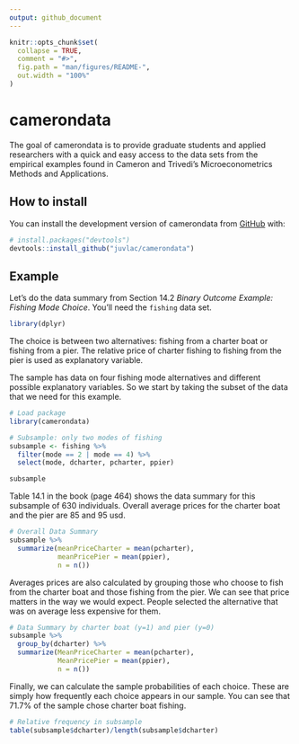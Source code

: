 ```yaml
---
output: github_document
---
```


<!-- README.md is generated from README.Rmd. Please edit that file -->

```r
knitr::opts_chunk$set(
  collapse = TRUE,
  comment = "#>",
  fig.path = "man/figures/README-",
  out.width = "100%"
)
```

# camerondata

<!-- badges: start -->
<!-- badges: end -->

The goal of camerondata is to provide graduate students and applied 
researchers with a quick and easy access to the data sets from the empirical examples found in Cameron and Trivedi's Microeconometrics Methods and Applications.

## How to install

You can install the development version of camerondata from [GitHub](https://github.com/) with:

``` r
# install.packages("devtools")
devtools::install_github("juvlac/camerondata")
```

## Example

Let's do the data summary from Section 14.2 *Binary Outcome Example: Fishing Mode Choice*. You'll need the `fishing` data set. 

```r
library(dplyr)
```

The choice is between two alternatives: fishing from a charter boat or fishing
from a pier. The relative price of charter fishing to fishing from the pier is used as explanatory variable.

The sample has data on four fishing mode alternatives and different possible explanatory variables. So we start by taking the subset of the data that we need for this example. 

```r
# Load package
library(camerondata)

# Subsample: only two modes of fishing
subsample <- fishing %>% 
  filter(mode == 2 | mode == 4) %>% 
  select(mode, dcharter, pcharter, ppier)

subsample

```

Table 14.1 in the book (page 464) shows the data summary for this subsample of 630 individuals.
Overall average prices for the charter boat and the pier are 85 and 95 usd.

```r

# Overall Data Summary
subsample %>% 
  summarize(meanPriceCharter = mean(pcharter),
            meanPricePier = mean(ppier),
            n = n()) 
```

Averages prices are also calculated by grouping those who choose to fish from the charter boat and those fishing from the pier. 
We can see that price matters in the way we would expect. People selected the alternative that was on average less expensive for them. 

```r

# Data Summary by charter boat (y=1) and pier (y=0)
subsample %>% 
  group_by(dcharter) %>% 
  summarize(MeanPriceCharter = mean(pcharter),
            MeanPricePier = mean(ppier),
            n = n())
```

Finally, we can calculate the sample probabilities of each choice. These are simply how frequently each choice appears in our sample. 
You can see that 71.7% of the sample chose charter boat fishing. 

```r
# Relative frequency in subsample
table(subsample$dcharter)/length(subsample$dcharter)

```

